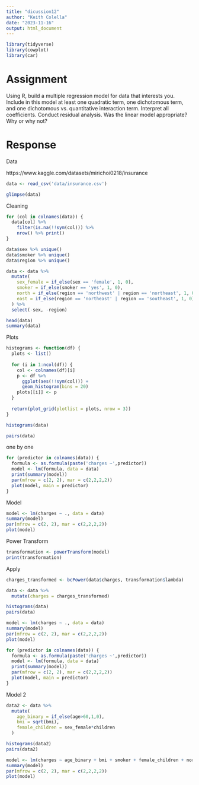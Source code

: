 ```yaml
---
title: "dicussion12"
author: "Keith Colella"
date: "2023-11-16"
output: html_document
---
```


```r
library(tidyverse)
library(cowplot)
library(car)
```

# Assignment

Using R, build a multiple regression model for data that interests you.  Include in this model at least one quadratic term, one dichotomous term, and one dichotomous vs. quantitative interaction term.  Interpret all coefficients. Conduct residual analysis.  Was the linear model appropriate? Why or why not?

# Response

Data

https://www.kaggle.com/datasets/mirichoi0218/insurance

```r
data <- read_csv('data/insurance.csv')

glimpse(data)
```

Cleaning

```r
for (col in colnames(data)) {
  data[col] %>%
    filter(is.na(!!sym(col))) %>%
    nrow() %>% print()
}

data$sex %>% unique()
data$smoker %>% unique()
data$region %>% unique()

data <- data %>%
  mutate(
    sex_female = if_else(sex == 'female', 1, 0),
    smoker = if_else(smoker == 'yes', 1, 0),
    north = if_else(region == 'northwest' | region == 'northeast', 1, 0),
    east = if_else(region == 'northeast' | region == 'southeast', 1, 0)
  ) %>%
  select(-sex, -region)

head(data)
summary(data)
```

Plots

```r
histograms <- function(df) {
  plots <- list()
  
  for (i in 1:ncol(df)) {
    col <- colnames(df)[i] 
    p <- df %>%
      ggplot(aes(!!sym(col))) +
      geom_histogram(bins = 20)
    plots[[i]] <- p
  }
  
  return(plot_grid(plotlist = plots, nrow = 3))
}

histograms(data)

pairs(data)
```

one by one

```r
for (predictor in colnames(data)) {
  formula <- as.formula(paste('charges ~',predictor))
  model <- lm(formula, data = data)
  print(summary(model))
  par(mfrow = c(2, 2), mar = c(2,2,2,2))
  plot(model, main = predictor)
}
```

Model

```r
model <- lm(charges ~ ., data = data)
summary(model)
par(mfrow = c(2, 2), mar = c(2,2,2,2))
plot(model)
```

Power Transform

```r
transformation <- powerTransform(model)
print(transformation)
```

Apply

```r
charges_transformed <- bcPower(data$charges, transformation$lambda)

data <- data %>%
  mutate(charges = charges_transformed)

histograms(data)
pairs(data)

model <- lm(charges ~ ., data = data)
summary(model)
par(mfrow = c(2, 2), mar = c(2,2,2,2))
plot(model)

for (predictor in colnames(data)) {
  formula <- as.formula(paste('charges ~',predictor))
  model <- lm(formula, data = data)
  print(summary(model))
  par(mfrow = c(2, 2), mar = c(2,2,2,2))
  plot(model, main = predictor)
}
```

Model 2

```r
data2 <- data %>%
  mutate(
    age_binary = if_else(age>60,1,0),
    bmi = sqrt(bmi),
    female_children = sex_female*children
  )

histograms(data2)
pairs(data2)

model <- lm(charges ~ age_binary + bmi + smoker + female_children + north, data = data2)
summary(model)
par(mfrow = c(2, 2), mar = c(2,2,2,2))
plot(model)
```

